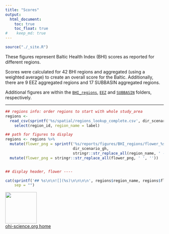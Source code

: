 ```yaml
---
title: "Scores"
output:
  html_document:
    toc: true
    toc_float: true
#    keep_md: true
---
```


```r
source("./_site.R")
```

These figures represent Baltic Health Index (BHI) scores as reported for different regions.  

Scores were calculated for 42 BHI regions and aggregated (using a weighted average) to create an overall score for the Baltic. Additionally, there are 9 EEZ aggregated regions and 17 SUBBASIN aggregated regions. 

Additional figures are within the [`BHI_regions`](https://github.com/OHI-Science/bhi/tree/draft/baltic2015/reports/figures/BHI_regions), [`EEZ`](https://github.com/OHI-Science/bhi/tree/draft/baltic2015/reports/figures/EEZ) and [`SUBBASIN`](https://github.com/OHI-Science/bhi/tree/draft/baltic2015/reports/figures/SUBBASIN) folders, respectively.

----


<!---
NOTE: Here the flower plots are displayed for each region and the overall assessment area (rgn_id = 0). Figures will be displayed directly from online in the reports/figures folder: to make sure you're displaying the most recent flower plots here's what to do: 
1. from the master branch, save new flower plots, and push
2. from the gh-pages branch, reknit this page or rebuild the website, and push!
--->

```r

## regions info: order regions to start with whole study_area
regions <- 
  read_csv(sprintf('%s/spatial/regions_lookup_complete.csv', dir_scenario_gh)) %>%
    select(region_id, region_name = label)

## path for figures to display
regions <- regions %>%
  mutate(flower_png = sprintf('%s/reports/figures/BHI_regions/flower_%s.png',
                              dir_scenario_gh,
                              stringr::str_replace_all(region_name, ' - ', '-'))) %>%
  mutate(flower_png = stringr::str_replace_all(flower_png, ' ', ''))


## display header, flower ----

cat(sprintf('## %s\n\n![](%s)\n\n\n\n', regions$region_name, regions$flower_png), 
    sep = "")

```


[<img src="https://docs.google.com/drawings/d/1633uvIYgsBhiKBddQAaTlvYDJgOK1uiDB6wkooNyhFc/pub?w=576&h=288" width="100px">](http://ohi-science.org)  
[ohi-science.org home](http://ohi-science.org)
